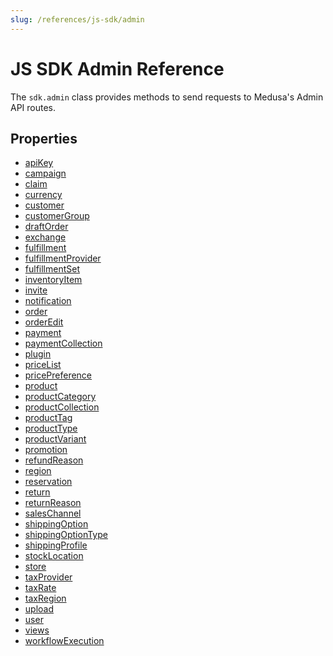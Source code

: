 ```yaml
---
slug: /references/js-sdk/admin
---
```



# JS SDK Admin Reference

The `sdk.admin` class provides methods to send requests to Medusa's Admin API routes.

## Properties

- [apiKey](../../Admin/properties/js_sdk.admin.Admin.apiKey/page.mdx)
- [campaign](../../Admin/properties/js_sdk.admin.Admin.campaign/page.mdx)
- [claim](../../Admin/properties/js_sdk.admin.Admin.claim/page.mdx)
- [currency](../../Admin/properties/js_sdk.admin.Admin.currency/page.mdx)
- [customer](../../Admin/properties/js_sdk.admin.Admin.customer/page.mdx)
- [customerGroup](../../Admin/properties/js_sdk.admin.Admin.customerGroup/page.mdx)
- [draftOrder](../../Admin/properties/js_sdk.admin.Admin.draftOrder/page.mdx)
- [exchange](../../Admin/properties/js_sdk.admin.Admin.exchange/page.mdx)
- [fulfillment](../../Admin/properties/js_sdk.admin.Admin.fulfillment/page.mdx)
- [fulfillmentProvider](../../Admin/properties/js_sdk.admin.Admin.fulfillmentProvider/page.mdx)
- [fulfillmentSet](../../Admin/properties/js_sdk.admin.Admin.fulfillmentSet/page.mdx)
- [inventoryItem](../../Admin/properties/js_sdk.admin.Admin.inventoryItem/page.mdx)
- [invite](../../Admin/properties/js_sdk.admin.Admin.invite/page.mdx)
- [notification](../../Admin/properties/js_sdk.admin.Admin.notification/page.mdx)
- [order](../../Admin/properties/js_sdk.admin.Admin.order/page.mdx)
- [orderEdit](../../Admin/properties/js_sdk.admin.Admin.orderEdit/page.mdx)
- [payment](../../Admin/properties/js_sdk.admin.Admin.payment/page.mdx)
- [paymentCollection](../../Admin/properties/js_sdk.admin.Admin.paymentCollection/page.mdx)
- [plugin](../../Admin/properties/js_sdk.admin.Admin.plugin/page.mdx)
- [priceList](../../Admin/properties/js_sdk.admin.Admin.priceList/page.mdx)
- [pricePreference](../../Admin/properties/js_sdk.admin.Admin.pricePreference/page.mdx)
- [product](../../Admin/properties/js_sdk.admin.Admin.product/page.mdx)
- [productCategory](../../Admin/properties/js_sdk.admin.Admin.productCategory/page.mdx)
- [productCollection](../../Admin/properties/js_sdk.admin.Admin.productCollection/page.mdx)
- [productTag](../../Admin/properties/js_sdk.admin.Admin.productTag/page.mdx)
- [productType](../../Admin/properties/js_sdk.admin.Admin.productType/page.mdx)
- [productVariant](../../Admin/properties/js_sdk.admin.Admin.productVariant/page.mdx)
- [promotion](../../Admin/properties/js_sdk.admin.Admin.promotion/page.mdx)
- [refundReason](../../Admin/properties/js_sdk.admin.Admin.refundReason/page.mdx)
- [region](../../Admin/properties/js_sdk.admin.Admin.region/page.mdx)
- [reservation](../../Admin/properties/js_sdk.admin.Admin.reservation/page.mdx)
- [return](../../Admin/properties/js_sdk.admin.Admin.return/page.mdx)
- [returnReason](../../Admin/properties/js_sdk.admin.Admin.returnReason/page.mdx)
- [salesChannel](../../Admin/properties/js_sdk.admin.Admin.salesChannel/page.mdx)
- [shippingOption](../../Admin/properties/js_sdk.admin.Admin.shippingOption/page.mdx)
- [shippingOptionType](../../Admin/properties/js_sdk.admin.Admin.shippingOptionType/page.mdx)
- [shippingProfile](../../Admin/properties/js_sdk.admin.Admin.shippingProfile/page.mdx)
- [stockLocation](../../Admin/properties/js_sdk.admin.Admin.stockLocation/page.mdx)
- [store](../../Admin/properties/js_sdk.admin.Admin.store/page.mdx)
- [taxProvider](../../Admin/properties/js_sdk.admin.Admin.taxProvider/page.mdx)
- [taxRate](../../Admin/properties/js_sdk.admin.Admin.taxRate/page.mdx)
- [taxRegion](../../Admin/properties/js_sdk.admin.Admin.taxRegion/page.mdx)
- [upload](../../Admin/properties/js_sdk.admin.Admin.upload/page.mdx)
- [user](../../Admin/properties/js_sdk.admin.Admin.user/page.mdx)
- [views](../../Admin/properties/js_sdk.admin.Admin.views/page.mdx)
- [workflowExecution](../../Admin/properties/js_sdk.admin.Admin.workflowExecution/page.mdx)
